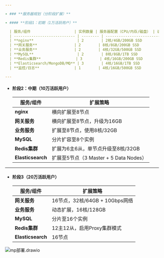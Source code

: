 ```yaml
---

- ### **服务器规划（分阶段扩展）**

- #### **阶段1：初期（1万活跃用户）**

  | 服务/组件                    | 实例数量 | 服务器配置（CPU/内存/磁盘） | 说明                                             |
  | ---------------------------- | -------- | --------------------------- | ------------------------------------------------ |
  | **nginx**                    | 2        | 2核/4GB/200GB SSD           | Nginx                                            |
  | **网关服务**                 | 2        | 8核/8GB/200GB SSD           | 单机支持5万长连接，Nginx负载均衡                 |
  | **业务服务**                 | 2        | 4核/32GB/500GB SSD          | 高可用部署                                       |
  | **MySQL**                    | 2        | 8核/8GB/1TB SSD             | 分片扩容                                         |
  | **Redis集群**                | 3        | 4核/16GB/200GB SSD          | 3主3从                                           |
  | **Elasticsearch/MongoDB/MQ** | 3        | 4核/16GB/1TB SSD            | es:1 Master + 2 Data Nodes MongoDB:副本集 MQ预留 |
  | **监控/日志**                | 1        | 4核/16GB/500GB SSD          | Prometheus + Grafana + ELK jenkins gitlab        |

---
```


- #### **阶段2：中期（10万活跃用户）**

  | 服务/组件         | 扩展策略                               |
  | ----------------- | -------------------------------------- |
  | **nginx**         | 横向扩展至8节点                        |
  | **网关服务**      | 横向扩展至8节点，升级为16GB            |
  | **业务服务**      | 扩展至8节点，使用8核/32GB              |
  | **MySQL**         | 分片扩容至8个实例                      |
  | **Redis集群**     | 扩展为6主6从，单节点升级至8核/32GB     |
  | **Elasticsearch** | 扩展至5节点（3 Master + 5 Data Nodes） |

---

- #### **阶段3（20万活跃用户）**

  | 服务/组件         | 扩展策略                       |
  | ----------------- | ------------------------------ |
  | **网关服务**      | 16节点，32核/64GB + 10Gbps网络 |
  | **业务服务**      | 动态扩展，16核/128GB           |
  | **MySQL**         | 分片至16个实例                 |
  | **Redis集群**     | 12主12从，启用Proxy集群模式    |
  | **Elasticsearch** | 16节点                         |

<Frame>
  <img src="/Users/bruce/Downloads/mp部署.drawio.png" alt="mp部署.drawio" />
</Frame>
